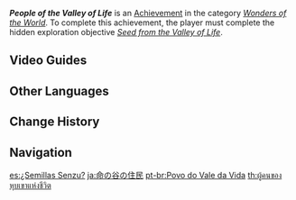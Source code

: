 {{Achievement Infobox
|id           = 81201
|order id     = 1187
|category     = Wonders of the World
|description  = Find the shriveled seed and do not eat it rashly.
|requirements = Complete ''[[Seed from the Valley of Life]]''.
|primogems    = 5
|tracking     = 
|hidden       = 1
|topic        = 
|type         = Exploration
}}
'''''People of the Valley of Life''''' is an [[Achievement]] in the category ''[[Wonders of the World]]''. To complete this achievement, the player must complete the hidden exploration objective ''[[Seed from the Valley of Life]]''.

==Video Guides==
{{Transclude|Seed from the Valley of Life|Video Guides}}

==Other Languages==
{{Other Languages
|en      = People of the Valley of Life
|zhs     = 生命之谷的居民
|zhs_rm  = Shēngmìng zhī Gǔ de Jūmín
|zht     = 生命之谷的居民
|zht_rm  = Shēngmìng zhī Gǔ de Jūmín
|zh_tl   = People of the Valley of Life
|ja      = 命の谷の住民
|ja_rm   = Inochi no Tani no Juumin
|ja_tl   = People of the Valley of Life
|ko      = 생명의 계곡 주민
|ko_rm   = Saengmyeong-ui Gyegok Jumin
|ko_tl   = People of the Valley of Life
|es      = ¿Semillas Senzu?
|es_tl   = Senzu Seeds?
|es_note = This is a reference to Senzu Beans from the ''Dragon Ball'' franchise.
|fr      = Peuple de la vallée de la vie
|fr_tl   = People of the Valley of Life
|ru      = Люди из Долины жизни
|ru_tl   = People of the Valley of Life
|th      = ผู้คนของหุบเขาแห่งชีวิต
|th_rm   = 
|th_tl   = 
|vi      = Cư Dân Thung Lũng Sinh Mệnh
|vi_tl   = 
|de      = Menschen aus dem Tal des Lebens
|de_tl   = People from the Valley of Life
|id      = Orang-Orang dari Lembah Kehidupan
|id_tl   = People from the Valley of Life
|pt      = Povo do Vale da Vida
|pt_tl   = 
|tr      = Yaşam Vadisi'nin İnsanları
|tr_tl   = People of the Valley of Life
|it      = La Valle della Vita
|it_tl   = 
}}

==Change History==
{{Change History|2.6}}
<!--
==References==
{{Reflist}}
-->
==Navigation==
{{Achievement Navbox|Wonders of the World|Exploration}}

[[es:¿Semillas Senzu?]]
[[ja:命の谷の住民]]
[[pt-br:Povo do Vale da Vida]]
[[th:ผู้คนของหุบเขาแห่งชีวิต]]
